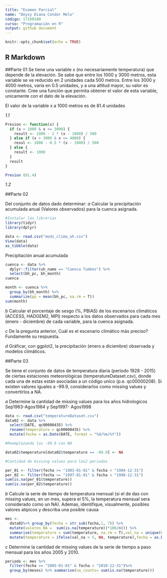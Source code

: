 ---
title: "Examen Parcial"
name: "Deysy Diana Condor Melo"
código: 17160180
curso: "Programación en R"
output: github document
---

```{r setup, include=FALSE}
knitr::opts_chunk$set(echo = TRUE)
```

## R Markdown

##Parte 01 
Se tiene una variable x (no necesariamente temperatura) que depende de la elevación. Se sabe que entre los 1000 y 3000 metros, esta variable se ve reducido en 2 unidades cada 500 metros. Entre los 3000 y 4000 metros, varía en 0.5 unidades, y a una altitud mayor, su valor es constante. Cree una función que permita obtener el valor de esta variable, unicamente con el dato de la elevación. 

El valor de la variable x a 1000 metros es de 81.4 unidades

*1.1*

```{r}
Presion <- function(x) {
  if (x > 1000 & x <= 3000) {
    result <- 1000 - 2 * (x - 1000) / 500
  } else if (x > 3000 & x <= 4000) {
    resul <- 1000 - 0.5 * (x - 1000) / 500
  } else {
    result <- 1000
  }
  result
}

Presion (81.4)
```

*1.2*


##Parte 02

Del conjunto de datos dado determinar:
*a* Calcular la precipitación acumulada anual (Valores observados) para la cuenca asignada.
```{r}
#Instalar las librerias
library(tidyr)
library(dplyr)
```

```{r}
data <- read.csv("mods_clima_uh.csv")
View(data)
as_tibble(data)
```

Precipitación anual acumulada
```{r}
cuenca <- data %>%
  dplyr::filter(uh_name == "Cuenca Tumbes") %>%
  select(bh_pc, bh_month)
cuenca

month <- cuenca %>%
  group_by(bh_month) %>%
  summarize(pp = mean(bh_pc, na.rm = T))
sum(month)
```

*b* Calcular el porcentaje de sesgo (%, PBIAS) de los escenarios climáticos (ACCESS, HADGEM2, MPI) respecto a los datos observados para cada mes (enero - diciembre) de cada variable, para la cuenca asignada.

*c* De la pregunta anterior, Cuál es el escenario climático más preciso? Fundamente su respuesta.

*d* Gráficar, con ggplot2, la precipitación (enero a diciembre) observada y modelos climáticos.

##Parte 03

Se tiene el conjunto de datos de temperatura diaria (periodo 1928 - 2015) de ciertas estaciones meteorológicas (temperatureDataset.csv), donde cada una de estas están asociadas a un código unico (p.e. qc00000208). Si existen valores iguales a -99.9, considerarlos como missing values y convertirlos a NA.

*a* Determine la cantidad de missing values para los años hidrologicos Sep1983-Agos1984 y Sep1997-
Agos1998

```{r}
data <- read.csv("temperatureDataset.csv")
data02 <- data %>%
  select(DATE, qc00000435) %>%
  rename(temperature = qc00000435) %>%
  mutate(fecha = as.Date(DATE, format = "%d/%m/%Y"))

#Reemplazando los -99.9 con NA

data02$temperature[data02$temperature == -99.9] <- NA

#Cantidad de missing values para los2 periodos

per_01 <- filter(fecha >= "1983-01-01" & fecha < "1984-12-31")
per_02 <- filter(fecha >= "1997-01-01" & fecha < "1998-12-31")
sum(is.na(per_01$temperature))
sum(is.na(per_02$temperature))
```

*b* Calcule la serie de tiempo de temperatura mensual (si el de das con missing values, en un mes, supera el 5%, la temperatura mensual sera considerado como un NA). Ademas, identifique, visualmente, posibles valores atipicos y describa una posible causa

```{r}
mes <-
  data02%>% group_by(fecha = str_sub(fecha,1, 7)) %>% 
  mutate(valores_NA =  sum(is.na(temperature))*100/n()) %>% 
  summarise(temperature = sum(temperature, na.rm = T),val_na = unique(val_na))%>%
  mutate(temperature = ifelse(val_na > 5, NA, temperature),fecha = as.Date(sprintf("%1$s-01", fecha)),meses = str_sub(fecha,6,7))

```

*c* Determine la cantidad de missing values de la serie de tiempo a paso mensual para los años 2005 y 2010.

```{r}
periodo <- mes %>% 
  filter(fecha >= "2005-01-01" & fecha < "2010-12-31")%>%
  group_by(meses) %>% summarise(na_counts= sum(is.na(temperature)))
```

